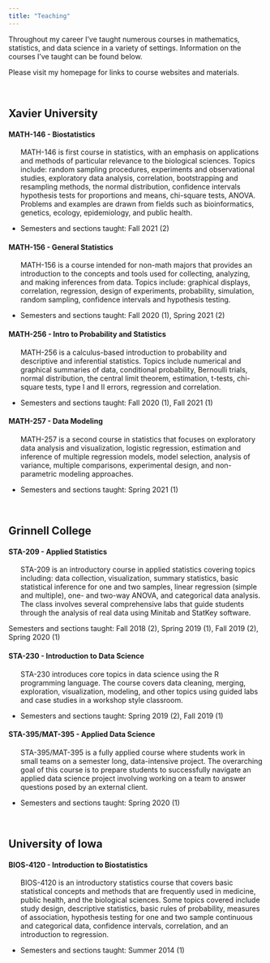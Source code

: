 ```yaml
---
title: "Teaching"
---
```


<style>
.nobullet li {
  list-style-type: none;
}
</style>


Throughout my career I've taught numerous courses in mathematics, statistics, and data science in a variety of settings.  Information on the courses I've taught can be found below.  

Please visit my homepage for links to course websites and materials.

$~$ 

## Xavier University

#### MATH-146 - Biostatistics

<div class="nobullet">
* MATH-146 is first course in statistics, with an emphasis on applications and methods of particular relevance to the biological sciences. Topics include: random sampling procedures, experiments and observational studies, exploratory data analysis, correlation, bootstrapping and resampling methods, the normal distribution, confidence intervals hypothesis tests for proportions and means, chi-square tests, ANOVA. Problems and examples are drawn from fields such as bioinformatics, genetics, ecology, epidemiology, and public health.
</div>

* Semesters and sections taught: Fall 2021 (2)

#### MATH-156 - General Statistics

<div class="nobullet">
* MATH-156 is a course intended for non-math majors that provides an introduction to the concepts and tools used for collecting, analyzing, and making inferences from data. Topics include: graphical displays, correlation, regression, design of experiments, probability, simulation, random sampling, confidence intervals and hypothesis testing.
</div>

* Semesters and sections taught: Fall 2020 (1), Spring 2021 (2)

#### MATH-256 - Intro to Probability and Statistics

<div class="nobullet">
* MATH-256 is a calculus-based introduction to probability and descriptive and inferential statistics. Topics include numerical and graphical summaries of data, conditional probability, Bernoulli trials, normal distribution, the central limit theorem, estimation, t-tests, chi-square tests, type I and II errors, regression and correlation.
</div>

* Semesters and sections taught: Fall 2020 (1), Fall 2021 (1)

#### MATH-257 - Data Modeling

<div class="nobullet">
* MATH-257 is a second course in statistics that focuses on exploratory data analysis and visualization, logistic regression, estimation and inference of multiple regression models, model selection, analysis of variance, multiple comparisons, experimental design, and non-parametric modeling approaches.
</div>

* Semesters and sections taught: Spring 2021 (1)

$~$

## Grinnell College

#### STA-209 - Applied Statistics

<div class="nobullet">
* STA-209 is an introductory course in applied statistics covering topics including: data collection, visualization, summary statistics, basic statistical inference for one and two samples, linear regression (simple and multiple), one- and two-way ANOVA, and categorical data analysis.  The class involves several comprehensive labs that guide students through the analysis of real data using Minitab and StatKey software. 
</div>

Semesters and sections taught: Fall 2018 (2), Spring 2019 (1), Fall 2019 (2), Spring 2020 (1)

#### STA-230 - Introduction to Data Science

<div class="nobullet">
* STA-230 introduces core topics in data science using the R programming language. The course covers data cleaning, merging, exploration, visualization, modeling, and other topics using guided labs and case studies in a workshop style classroom.
</div>

* Semesters and sections taught: Spring 2019 (2), Fall 2019 (1)

#### STA-395/MAT-395 - Applied Data Science

<div class="nobullet">
* STA-395/MAT-395 is a fully applied course where students work in small teams on a semester long, data-intensive project.  The overarching goal of this course is to prepare students to successfully navigate an applied data science project involving working on a team to answer questions posed by an external client.
</div>

* Semesters and sections taught: Spring 2020 (1)

$~$

## University of Iowa

#### BIOS-4120 - Introduction to Biostatistics

<div class="nobullet">
* BIOS-4120 is an introductory statistics course that covers basic statistical concepts and methods that are frequently used in medicine, public health, and the biological sciences.  Some topics covered include study design, descriptive statistics, basic rules of probability, measures of association, hypothesis testing for one and two sample continuous and categorical data, confidence intervals, correlation, and an introduction to regression.
</div>

* Semesters and sections taught: Summer 2014 (1)
